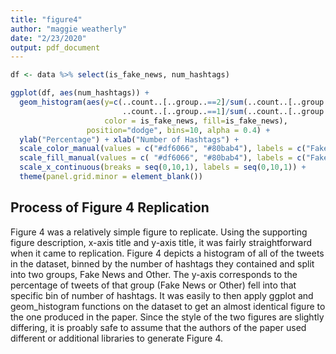 ```yaml
---
title: "figure4"
author: "maggie weatherly"
date: "2/23/2020"
output: pdf_document
---
```



```r
df <- data %>% select(is_fake_news, num_hashtags) 

ggplot(df, aes(num_hashtags)) +
  geom_histogram(aes(y=c(..count..[..group..==2]/sum(..count..[..group..==2]),
                         ..count..[..group..==1]/sum(..count..[..group..==1]))*100,
                     color = is_fake_news, fill=is_fake_news),
                 position="dodge", bins=10, alpha = 0.4) +
  ylab("Percentage") + xlab("Number of Hashtags") +
  scale_color_manual(values = c("#df6066", "#80bab4"), labels = c("Fake News","Other")) +
  scale_fill_manual(values = c( "#df6066", "#80bab4"), labels = c("Fake News","Other")) +
  scale_x_continuous(breaks = seq(0,10,1), labels = seq(0,10,1)) +
  theme(panel.grid.minor = element_blank()) 
```


## Process of Figure 4 Replication

Figure 4 was a relatively simple figure to replicate. Using the supporting figure description, x-axis title and y-axis title, it was fairly straightforward when it came to replication. Figure 4 depicts a histogram of all of the tweets in the dataset, binned by the number of hashtags they contained and split into two groups, Fake News and Other. The y-axis corresponds to the percentage of tweets of that group (Fake News or Other) fell into that specific bin of number of hashtags. It was easily to then apply ggplot and geom_histogram functions on the dataset to get an almost identical figure to the one produced in the paper. Since the style of the two figures are slightly differing, it is proably safe to assume that the authors of the paper used different or additional libraries to generate Figure 4.

